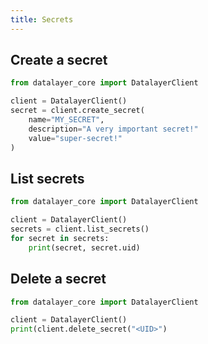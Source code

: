 ```yaml
---
title: Secrets
---
```





## Create a secret

```python
from datalayer_core import DatalayerClient

client = DatalayerClient()
secret = client.create_secret(
    name="MY_SECRET",
    description="A very important secret!"
    value="super-secret!"
)
```

## List secrets

```python
from datalayer_core import DatalayerClient

client = DatalayerClient()
secrets = client.list_secrets()
for secret in secrets:
    print(secret, secret.uid)
```

## Delete a secret

```python
from datalayer_core import DatalayerClient

client = DatalayerClient()
print(client.delete_secret("<UID>")
```
